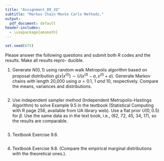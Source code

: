 ```yaml
---
title: "Assignment_09_JO"
subtitle: "Markov Chain Monte Carlo Methods."
output:
  pdf_document: default
header-includes:
  - \usepackage{amsmath}
---
```


```r
set.seed(675)
```
Please answer the following questions and submit both R codes and the results. Make all results repro- ducible.

1. Generate $N(0,1)$ using random walk Metropolis algorithm based on proposal distribution 
    $g(x|x^{(t)}) \sim U(x^{(t)} - a, x^{(t)} + a)$. Generate Markov chains with length 20,000 using 
    $a = 0.1,\ 1\ and\ 10$, respectively. Compare the means, variances and distributions.
```r
```

2. Use independent sampler method (Independent Metropolis-Hastings Algorithm) to solve Example 9.5 in the 
  textbook (Statistical Computing with R page 256, available from UA library web). Use a flat 
  prior $U(0,0.5)$ for $\beta$. Use the same data as in the text book, i.e., (82, 72, 45, 34, 17), 
  so the results are comparable.
```r
```

3. Textbook Exercise 9.6.
```r
```

4.  Textbook Exercise 9.8. (Compare the empirical marginal distributions with the theoretical ones.).
```r
```